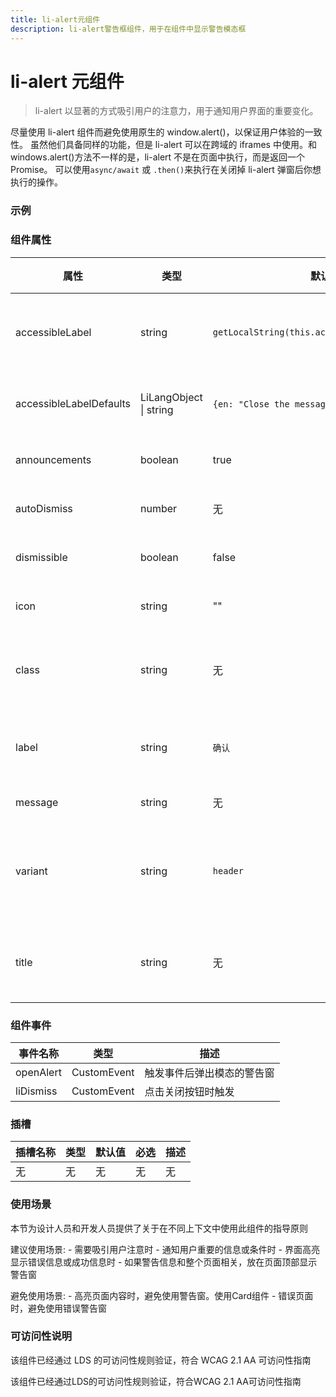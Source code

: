 ```yaml
---
title: li-alert元组件
description: li-alert警告框组件，用于在组件中显示警告模态框
---
```


# li-alert 元组件

> li-alert 以显著的方式吸引用户的注意力，用于通知用户界面的重要变化。

尽量使用 li-alert 组件而避免使用原生的 window.alert()，以保证用户体验的一致性。
虽然他们具备同样的功能，但是 li-alert 可以在跨域的 iframes 中使用。和
windows.alert()方法不一样的是，li-alert 不是在页面中执行，而是返回一个 Promise。
可以使用`async/await` 或 `.then()`来执行在关闭掉 li-alert 弹窗后你想执行的操作。

### 示例


### 组件属性

| 属性                    | 类型                   | 默认值                                          | 必选 | 描述                                                                 |
| ----------------------- | ---------------------- | ----------------------------------------------- | ---- | -------------------------------------------------------------------- |
| accessibleLabel         | string                 | `getLocalString(this.accessibleLabelDefaults)`  | no   | 为可以消除警告框的关闭按钮增加可访问性标签                           |
| accessibleLabelDefaults | LiLangObject \| string | `{en: "Close the message", cn: "关闭警告信息"}` | no   | 为弹窗提供默认可访问性内容的多语言支持                               |
| announcements           | boolean                | true                                            | no   | 在可访问性中是否启动自动播报                                         |
| autoDismiss             | number                 | 无                                              | no   | 等待毫秒数之后自动关闭警告窗                                         |
| dismissible             | boolean                | false                                           | no   | 是否包含关闭警告窗的按钮                                             |
| icon                    | string                 | ""                                              | no   | 在左侧显示代表图标的字符串                                           |
| class                   | string                 | 无                                              | no   | 基于组件自带 CSS 类基础上，自定义的 CSS 类名                         |
| label                   | string                 | `确认`                                          | no   | 警告窗标题文本，也用于可访问性的 ariaLabel                           |
| message                 | string                 | 无                                              | no   | 警告窗显示的内容                                                     |
| variant                 | string                 | `header`                                        | no   | 可以选择两个值： `header` 或 `headerless` 分别表示警告窗是否带标题栏 |
| title                   | string                 | 无                                              | no   | 当鼠标 hover 在组件时，显示在 tooltip 中的标题                       |

### 组件事件

| 事件名称  | 类型        | 描述                       |
| --------- | ----------- | -------------------------- |
| openAlert | CustomEvent | 触发事件后弹出模态的警告窗 |
| liDismiss | CustomEvent | 点击关闭按钮时触发         |

### 插槽

| 插槽名称 | 类型 | 默认值 | 必选 | 描述 |
| -------- | ---- | ------ | ---- | ---- |
| 无       | 无   | 无     | 无   | 无   |

### 使用场景

本节为设计人员和开发人员提供了关于在不同上下文中使用此组件的指导原则


<Callout emoji='❤️'>
  建议使用场景: - 需要吸引用户注意时 - 通知用户重要的信息或条件时 -
  界面高亮显示错误信息或成功信息时 -
  如果警告信息和整个页面相关，放在页面顶部显示警告窗
</Callout>

<Callout
  type='error'
  emoji='️🚫'>
  避免使用场景: - 高亮页面内容时，避免使用警告窗。使用Card组件 -
  错误页面时，避免使用错误警告窗
</Callout>

### 可访问性说明

该组件已经通过 LDS 的可访问性规则验证，符合 WCAG 2.1 AA 可访问性指南

<Callout
  type='warning'
  emoji='✅'>
  该组件已经通过LDS的可访问性规则验证，符合WCAG 2.1 AA可访问性指南
</Callout>

